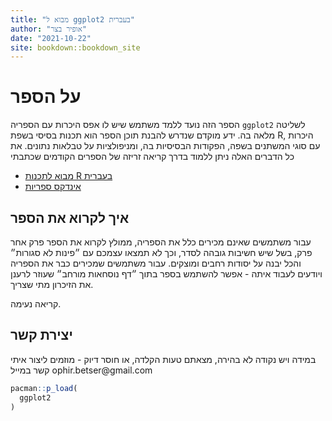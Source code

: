 ```yaml
--- 
title: "מבוא ל ggplot2 בעברית"
author: "אופיר בצר"
date: "2021-10-22"
site: bookdown::bookdown_site
---
```




# על הספר

הספר הזה נועד ללמד משתמש שיש לו אפס היכרות עם הספריה 
`ggplot2`
לשליטה מלאה בה.
ידע מוקדם שנדרש להבנת תוכן הספר הוא תכנות בסיסי בשפת
R,
היכרות עם סוגי המשתנים בשפה, הפקודות הבסיסיות בה, ומניפולציות על טבלאות נתונים. את כל הדברים האלה ניתן ללמוד בדרך קריאה זריזה של הספרים הקודמים שכתבתי

- [מבוא לתכנות R בעברית](https://ophirbetser.github.io/intro_to_R_in_hebrew/)
- [אינדקס ספריות](https://github.com/ophirbetser/r_pac_index_in_heb)

## איך לקרוא את הספר

עבור משתמשים שאינם מכירים כלל את הספריה, ממולץ לקרוא את הספר פרק אחר פרק, בשל שיש חשיבות גובהה לסדר, וכך לא תמצאו עצמכם עם ״פינות לא סגורות״ והכל יבנה על יסודות רחבים ומוצקים.
עבור משתמשים שמכירים כבר את הספריה ויודעים לעבוד איתה - אפשר להשתמש בספר בתוך ״דף נוסחאות מורחב״ שעוזר לרענן את הזיכרון מתי שצריך.

קריאה נעימה.

## יצירת קשר

במידה ויש נקודה לא בהירה, מצאתם טעות הקלדה, או חוסר דיוק - מוזמים ליצור איתי קשר במייל
ophir.betser@gmail.com



```r
pacman::p_load(
  ggplot2
)
```